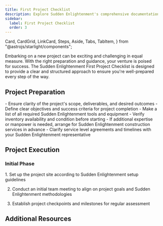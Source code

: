 ```yaml
---
title: First Project Checklist
description: Explore Sudden Enlightenment's comprehensive documentation for an in-depth look at our premium tools and construction services.
sidebar:
  label: First Project Checklist
  order: 3
---
```

  Card,
  CardGrid,
  LinkCard,
  Steps,
  Aside,
  Tabs,
  TabItem,
} from "@astrojs/starlight/components";

Embarking on a new project can be exciting and challenging in equal measure. With the right preparation and guidance, your venture is poised for success. The Sudden Enlightenment First Project Checklist is designed to provide a clear and structured approach to ensure you're well-prepared every step of the way.

## Project Preparation

<CardGrid>
  <Card title="Scope and Objectives">
    - Ensure clarity of the project's scope, deliverables, and desired outcomes
    - Define clear objectives and success criteria for project completion
  </Card>
  <Card title="Tools and Equipment">
    - Make a list of all required Sudden Enlightenment tools and equipment
    - Verify inventory availability and condition before starting
  </Card>
  <Card title="Arranging Services">
    - If additional expertise or manpower is needed, arrange for Sudden Enlightenment construction services in advance
    - Clarify service level agreements and timelines with your Sudden Enlightenment representative
  </Card>
</CardGrid>

## Project Execution
### Initial Phase
<Steps>
1. Set up the project site according to Sudden Enlightenment setup guidelines

2. Conduct an initial team meeting to align on project goals and Sudden Enlightenment methodologies

3. Establish project checkpoints and milestones for regular assessment
</Steps>


## Additional Resources
<CardGrid>
<LinkCard
  title="Detailed Guides"
  description="Access in-depth documentation and user manuals for Sudden Enlightenment tools and services."
  href="/guides/getting-started"
/>
<LinkCard
  title="Support Contacts"
  description="Keep handy the contact details for Sudden Enlightenment support, available for assistance throughout your project."
  href="/guides/getting-started"
/>
<LinkCard
  title="Advanced Learning"
  description="Explore further educational resources provided by Sudden Enlightenment to refine your skills and knowledge base."
  href="/guides/getting-started"
/>
</CardGrid>